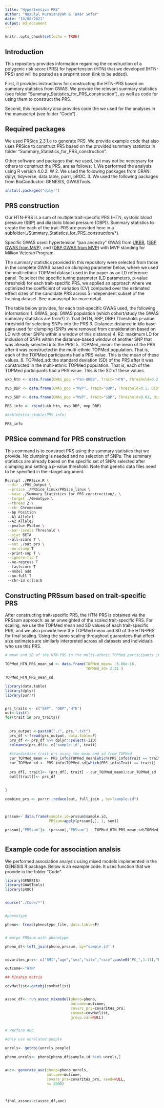 ```yaml
---
title: "Hypertension PRS"
author: "Nuzulul Kurniansyah & Tamar Sofer"
date: "10/08/2021"
output: md_document
---
```


```r
knitr::opts_chunk$set(echo = TRUE)
```

## Introduction

This repository provides information regarding the construction of a polygenic risk score (PRS) for hypertension (HTN) that we developed (HTN-PRS) and will be posted as a preprint soon (link to be added).

First, it provides instructions for constructing the HTN-PRS based on summary statistics from GWAS. We provide the relevant summary statistics (see folder "Summary_Statistics_for_PRS_construction"), as well as code for using them to construct the PRS.  

Second, this repository also provides code the we used for the analyses in the manuscript (see folder "Code"). 


## Required packages

We used [PRSice 2.3.1.e](https://www.prsice.info "PRSice 2.3.1.e") to generate PRS. We provide example code that also uses PRSice to construct PRS based on the provided summary statistics in folder "Summary_Statistics_for_PRS_construction".

Other software and packages that we used, but may not be necessary for others to construct the PRS, are as follows: 
1. We performed the analysis using R version 4.0.2. W
2. We used the following packages from CRAN: dplyr, tidyverse, data.table, purrr, pROC.
3. We used the following packages from BioConductor: GENESIS, GWASTools.

```r

install.packages("dplyr")

```


## PRS construction
Our HTN-PRS is a sum of multiple trait-specific PRS (HTN, systolic blood pressure (SBP) and diastolic blood pressure (DBP)). Summary statistics to create the each of the trait-PRS are provided here in a subfolder(./Summary_Statistics_for_PRS_construction/*). 

Specific GWAS used: hypertension “pan ancestry” GWAS from [UKBB](https://pan.ukbb.broadinstitute.org),   ([SBP GWAS from MVP](https://pubmed.ncbi.nlm.nih.gov/30578418/)), and ([DBP GWAS from MVP](https://pubmed.ncbi.nlm.nih.gov/30578418/)) with MVP standing for Million Veteran Program. 

The summary statistics provided in this repository were selected from those in the complete GWAS based on clumping parameter below, where we used the multi-ethnic TOPMed dataset used in the paper as an LD reference panel. To select the specific tuning parameter (LD parameters, p-value threshold) for each trait-specific PRS, we applied an approach where we optimized the coefficient of variation (CV) computed over the estimated effect sizes of the candidate PRS across 5 independent subset of the training dataset. See manuscript for more detail. 

The table below provides, for each trait-specific GWAS used, the following information: 
1. GWAS_pop: GWAS population (which cohort/study the GWAS summary statistics are from?)
2. Trait (HTN, SBP, DBP)
Threshold: p-value threshold for selecting SNPs into the PRS 
3. Distance: distance in kilo base-pairs used for clumping (SNPs were removed from consideration based on LD with other SNPs within a window of this distance)
4. R2: maximum LD for inclusion of SNPs within the distance-based window of another SNP that was already selected into the PRS.
5. TOPMed_mean: the mean of the PRS after it was constructed in the multi-ethnic TOPMed population. That is, each of the TOPMed participants had a PRS value. This is the mean of these values. 
6. TOPMed_sd: the standard deviation (SD) of the PRS after it was constructed in the multi-ethnic TOPMed population. That is, each of the TOPMed participants had a PRS value. This is the SD of these values. 


```r
ukb_htn <- data.frame(GWAS_pop ="Pan-UKBB", Trait="HTN", Threshold=0.2, Distance="250kb", R2=0.1, TOPMed_mean=4.46e-06, TOPMed_sd=4.07e-06)

mvp_DBP <- data.frame(GWAS_pop ="MVP", Trait="DBP", Threshold=0.1, Distance="1000kb", R2=0.1, TOPMed_mean=-4.95e-04, TOPMed_sd=2.63e-04)

mvp_SBP <- data.frame(GWAS_pop ="MVP", Trait="SBP", Threshold=0.01, Distance="1000kb", R2=0.1, TOPMed_mean=-4.63e-03, TOPMed_sd=1.11e-03)

PRS_info <- rbind(ukb_htn, mvp_DBP, mvp_DBP)

#kableExtra::kable(PRS_info)

PRS_info

```

## PRSice command for PRS construction
This command is to construct PRS using the summary statistics that we provide. No clumping is needed and no selection of SNPs. The summary statistics are already based on the specific set of SNPs selected after clumping and setting a p-value threshold. Note that genetic data files need to be specified in the --target argument.

```bash


Rscript ./PRSice.R \
 --dir ./PRS_Output \
 --prsice ./PRSice_linux/PRSice_linux \
 --base ./Summary_Statistics_for_PRS_construction/. \
 --target ./Genotype \
 --thread 2 \
 --chr Chromosome 
 --bp Position 
 --A1 Allele1 
 --A2 Allele2 
 --pvalue PValue \
 --bar-levels Threshold \
 --stat BETA 
 --all-score T \
 --out ./out_prs \
 --no-clump T
 --print-snp T \
 --ignore-fid T 
 --no-regress T 
 --fastscore T 
 --model add 
 --no-full T 
 --chr-id c:l:a:b


```



## Constructing PRSsum based on trait-specific PRS

After constructing trait-specific PRS, the HTN-PRS is obtained via the PRSsum approach: as an unweighted of the scaled trait-specific PRS. For scaling, we use the TOPMed mean and SD values of each trait-specific PRS, and we also provide here the TOPMed mean and SD of the HTN-PRS for final scaling. Using the same scaling throughout guarantees that effect size estimates are similarly interpreted across all datasets and individuals who use this PRS. 


```r
# mean and SD of the HTN-PRS in the multi-ethnic TOPMed participants in the analysis:

TOPMed_HTN_PRS_mean_sd <- data.frame(TOPMed_mean= -5.86e-16, 
                                     TOPMed_sd= 2.31 )

TOPMed_HTN_PRS_mean_sd
```


```r
library(data.table)
library(dplyr)
library(purrr)


prs_traits <- c("SBP", "DBP","HTN")
out<-list()
for(trait in prs_traits){
  
  
  prs_output <-paste0("./", prs,".txt")
  prs_df <-fread(prs_output, data.table=F)
  prs_df <- prs_df %>% dplyr::select(-IID)
  colnames(prs_df)<- c("sample.id", trait)
  
  #standardize trait-prs using the mean and sd from TOPMed 
  cur_TOPMed_mean <- PRS_info$TOPMed_mean[which(PRS_info$Trait == trait)]
  cur_TOPMed_sd <- PRS_info$TOPMed_sd[which(PRS_info$Trait == trait)]
  
  prs_df[, trait]<- (prs_df[, trait] - cur_TOPMed_mean)/cur_TOPMed_sd
  out[[trait]]<- prs_df
  
  
}

combine_prs <- purrr::reduce(out, full_join , by="sample.id")



prssum<- data.frame(sample.id=prssum$sample.id, 
                    PRSsum=apply(prssum[,], 1, sum))

prssum[,"PRSsum"]<- (prssum[,"PRSsum"] - TOPMed_HTN_PRS_mean_sd$TOPMed_mean))/TOPMed_HTN_PRS_mean_sd$TOPMed_sd



```

## Example code for association analsis

We performed association analysis using mixed models implemented in the GENESIS R package. Below is an example code. It uses function that we provide in the folder "Code".

```r

library(GENESIS)
library(GWASTools)
library(pROC)


source("./Code/*")


#phenotype

pheno<- fread(phenotype_file, data.table=F)


# merge PRSsum with phenotype

pheno_df<-left_join(pheno,prssum, by="sample.id" )


covarites_prs<- c("BMI","age","sex","site","race",paste0("PC_",1:11),"PRSsum")

outcome<-"HTN"

## Kinship matrix

covMatlist<-getobj(covMatlist)


assoc_df<- run_assoc_mixmodel(pheno=pheno,
                              outcome=outcome,
                              covars_prs=covarites_prs, 
                              covmat=covMatlist,
                              group.var=NULL)


# Perform AUC

#only use unrelated people

unrels<- getobj(unrels_people)

pheno_unrels<- pheno[pheno_df$sample.id %in% unrels,]


auc<- generate_auc(pheno=pheno_unrels,
                   outcome=outcome,
                   covars_prs=covarites_prs, seed=NULL,
                   n= 2000)



final_assoc<-c(assoc_df,auc)


```











